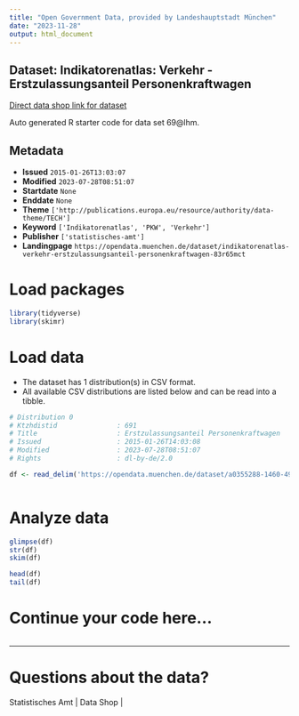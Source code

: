 ```yaml
---
title: "Open Government Data, provided by Landeshauptstadt München"
date: "2023-11-28"
output: html_document
---
```


## Dataset: Indikatorenatlas: Verkehr - Erstzulassungsanteil Personenkraftwagen

[Direct data shop link for dataset](https://opendata.muenchen.de/dataset/indikatorenatlas-verkehr-erstzulassungsanteil-personenkraftwagen-83r65mct)

Auto generated R starter code for data set 69@lhm.

## Metadata

- **Issued** `2015-01-26T13:03:07`
- **Modified** `2023-07-28T08:51:07`
- **Startdate** `None`
- **Enddate** `None`
- **Theme** `['http://publications.europa.eu/resource/authority/data-theme/TECH']`
- **Keyword** `['Indikatorenatlas', 'PKW', 'Verkehr']`
- **Publisher** `['statistisches-amt']`
- **Landingpage** `https://opendata.muenchen.de/dataset/indikatorenatlas-verkehr-erstzulassungsanteil-personenkraftwagen-83r65mct`


# Load packages

```r

library(tidyverse)
library(skimr)

```

# Load data

-   The dataset has 1 distribution(s) in CSV format.
-   All available CSV distributions are listed below and can be read into a tibble.

```r

# Distribution 0
# Ktzhdistid               : 691
# Title                    : Erstzulassungsanteil Personenkraftwagen
# Issued                   : 2015-01-26T14:03:08
# Modified                 : 2023-07-28T08:51:07
# Rights                   : dl-by-de/2.0

df <- read_delim('https://opendata.muenchen.de/dataset/a0355288-1460-4969-bf5a-40f5a7b33051/resource/4e6bbebd-c5b9-43ee-ac6b-272f1f448105/download/indikat_verkehr_erstzulassungsanteil_personenkraftwagen_240723.csv')



```

# Analyze data

```r

glimpse(df)
str(df)
skim(df)

head(df)
tail(df)

```

# Continue your code here...

```r

```

------------------------------------------------------------------------

# Questions about the data?

Statistisches Amt | Data Shop | 
